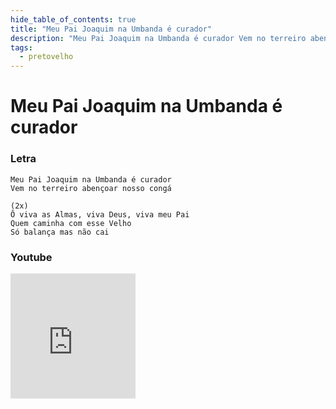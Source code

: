 ```yaml
---
hide_table_of_contents: true
title: "Meu Pai Joaquim na Umbanda é curador"
description: "Meu Pai Joaquim na Umbanda é curador Vem no terreiro abençoar nosso congá Ô viva as Almas, viva Deus, viva meu Pai Quem caminha com esse Velho Só balança mas não cai"
tags:
  - pretovelho
---
```


# Meu Pai Joaquim na Umbanda é curador

### Letra

```text
Meu Pai Joaquim na Umbanda é curador
Vem no terreiro abençoar nosso congá

(2x)
Ô viva as Almas, viva Deus, viva meu Pai
Quem caminha com esse Velho
Só balança mas não cai
```

### Youtube

<iframe
  width="200"
  height="200"
  src="https://www.youtube.com/embed/SPDoQoHxjy0"
  title="YouTube video player"
  frameborder="0"
  allow="accelerometer; autoplay; clipboard-write; encrypted-media; gyroscope; picture-in-picture; web-share"
  referrerpolicy="strict-origin-when-cross-origin"
  allowfullscreen
></iframe>